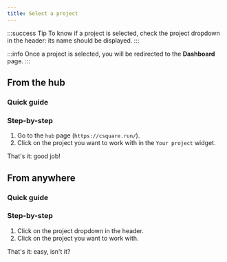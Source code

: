 ```yaml
---
title: Select a project
---
```



:::success Tip
To know if a project is selected, check the project dropdown in the header: its name should be displayed.
:::

:::info
Once a project is selected, you will be redirected to the **Dashboard** page.
:::

## From the hub

### Quick guide

<VideoPlayer src="/videos/projects-select-project-from-hub.webm" />

### Step-by-step

1. Go to the `hub` page (`https://csquare.run/`).
2. Click on the project you want to work with in the `Your project` widget.

That's it: good job!

## From anywhere

### Quick guide

<VideoPlayer src="/videos/projects-select-project-from-anywhere.webm" />

### Step-by-step

1. Click on the project dropdown in the header.
2. Click on the project you want to work with.

That's it: easy, isn't it?
